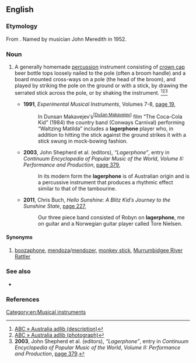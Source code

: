 ==English==

===Etymology===
From {{suffix|lager|phone}}. Named by musician John Meredith in 1952.

===Noun===
{{en-noun}}

# {{Australia}} A generally homemade [[percussion]] instrument consisting of [[crown cap]] beer bottle tops loosely nailed to the pole (often a broom handle) and a board mounted cross-ways on a pole (the head of the broom), and played by striking the pole on the ground or with a stick, by drawing the serrated stick across the pole, or by shaking the instrument. {{defdate|From 1952.}}<ref>[http://www.abc.net.au/arts/adlib/stories/s915488.htm ABC » Australia adlib (description)]</ref><ref>[http://www.abc.net.au/arts/adlib/stories/s916156.htm ABC » Australia adlib (photograph)]</ref><ref>'''2003''', John Shepherd et al. (editors), ''“Lagerphone”'', entry in ''Continuum Encyclopedia of Popular Music of the World'', ''Volume II: Performance and Production'', [http://books.google.com.au/books?id=pJvzEzjahkQC&pg=PA379&dq=%22lagerphone%22|%22lagerphones%22+-intitle:%22%22+-inauthor:%22%22&hl=en&sa=X&ei=r_CcT8_lGaaiiAfgrfy6Dg&redir_esc=y#v=onepage&q=%22lagerphone%22|%22lagerphones%22%20-intitle%3A%22%22%20-inauthor%3A%22%22&f=false page 379].</ref>
#* '''1991''', ''Experimental Musical Instruments'', Volumes 7-8, [http://books.google.com.au/books?id=aGEIAQAAMAAJ&q=%22lagerphone%22|%22lagerphones%22+-intitle:%22%22+-inauthor:%22%22&dq=%22lagerphone%22|%22lagerphones%22+-intitle:%22%22+-inauthor:%22%22&hl=en&sa=X&ei=Rv2cT7jbLIXNmQXM0riYDg&redir_esc=y page 19],
#*: In Dunsan Makavejev′s<sup><nowiki>[</nowiki>[[w:Dušan Makavejev|Dušan Makavejev]]<nowiki>]</nowiki></sup> film “The Coca-Cola Kid” (1984) the country band (Conways Carnival) performing “Waltzing Matilda” includes a '''lagerphone''' player who, in addition to hitting the stick against the ground strikes it with a stick swung in mock-bowing fashion.
#* '''2003''', John Shepherd et al. (editors), ''“Lagerphone”'', entry in ''Continuum Encyclopedia of Popular Music of the World'', ''Volume II: Performance and Production'', [http://books.google.com.au/books?id=pJvzEzjahkQC&pg=PA379&dq=%22lagerphone%22|%22lagerphones%22+-intitle:%22%22+-inauthor:%22%22&hl=en&sa=X&ei=r_CcT8_lGaaiiAfgrfy6Dg&redir_esc=y#v=onepage&q=%22lagerphone%22|%22lagerphones%22%20-intitle%3A%22%22%20-inauthor%3A%22%22&f=false page 379],
#*: In its modern form the '''lagerphone''' is of Australian origin and is a percussive instrument that produces a rhythmic effect similar to that of the tambourine.
#* '''2011''', Chris Buch, ''Hello Sunshine: A Blitz Kid′s Journey to the Sunshine State'', [http://books.google.com.au/books?id=i1OKA514iEsC&pg=PA227&dq=%22lagerphone%22|%22lagerphones%22+-intitle:%22%22+-inauthor:%22%22&hl=en&sa=X&ei=JQycT8qCOO-cmQX_57GsDg&redir_esc=y#v=onepage&q=%22lagerphone%22|%22lagerphones%22%20-intitle%3A%22%22%20-inauthor%3A%22%22&f=false page 227],
#*: Our three piece band consisted of Robyn on '''lagerphone''', me on guitar and a Norwegian guitar player called Tore Nielsen.

====Synonyms====
# {{sense|percussion instrument with bottle caps}} [[boozaphone]], [[mendoza]]/[[mendozer]], [[monkey stick]], [[Murrumbidgee River Rattler]]

===See also===
* {{pedialite|monkey stick}}

===References===
<references />

[[Category:en:Musical instruments]]